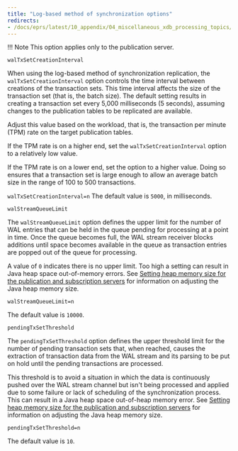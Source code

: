 ```yaml
---
title: "Log-based method of synchronization options"
redirects:
- /docs/eprs/latest/10_appendix/04_miscellaneous_xdb_processing_topics/01_publications_and_subscriptions_server_conf_options/15_log_based_sync_options
---
```


<div id="log_based_sync_options" class="registered_link"></div>

!!! Note
    This option applies only to the publication server.

`walTxSetCreationInterval`

When using the log-based method of synchronization replication, the `walTxSetCreationInterval` option controls the time interval between creations of the transaction sets. This time interval affects the size of the transaction set (that is, the batch size). The default setting results in creating a transaction set every 5,000 milliseconds (5 seconds), assuming changes to the publication tables to be replicated are available.

Adjust this value based on the workload, that is, the transaction per minute (TPM) rate on the target publication tables.

If the TPM rate is on a higher end, set the `walTxSetCreationInterval` option to a relatively low value.

If the TPM rate is on a lower end, set the option to a higher value. Doing so ensures that a transaction set is large enough to allow an average batch size in the range of 100 to 500 transactions.

`walTxSetCreationInterval=n` The default value is `5000`, in milliseconds.

`walStreamQueueLimit`

The `walStreamQueueLimit` option defines the upper limit for the number of WAL entries that can be held in the queue pending for processing at a point in time. Once the queue becomes full, the WAL stream receiver blocks additions until space becomes available in the queue as transaction entries are popped out of the queue for processing.

A value of `0` indicates there is no upper limit. Too high a setting can result in Java heap space out-of-memory errors. See [Setting heap memory size for the publication and subscription servers](../../../05_smr_operation/01_prerequisites/01_setting_heap_size_for_pub_and_sub/#setting_heap_size_for_pub_and_sub) for information on adjusting the Java heap memory size.

`walStreamQueueLimit=n`

The default value is `10000`.

`pendingTxSetThreshold`

The `pendingTxSetThreshold` option defines the upper threshold limit for the number of pending transaction sets that, when reached, causes the extraction of transaction data from the WAL stream and its parsing to be put on hold until the pending transactions are processed.

This threshold is to avoid a situation in which the data is continuously pushed over the WAL stream channel but isn't being processed and applied due to some failure or lack of scheduling of the synchronization process. This can result in a Java heap space out-of-heap memory error. See [Setting heap memory size for the publication and subscription servers](../../../05_smr_operation/01_prerequisites/01_setting_heap_size_for_pub_and_sub/#setting_heap_size_for_pub_and_sub) for information on adjusting the Java heap memory size.

`pendingTxSetThreshold=n`

The default value is `10`.
